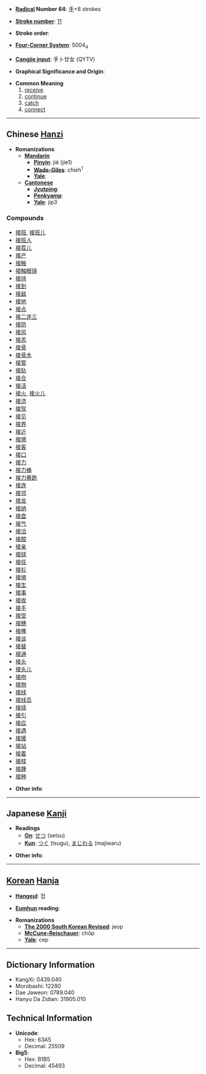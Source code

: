 * '''[[Wiktionary:Chinese radical index| Radical]] Number 64''': [[Wiktionary:Chinese radical index 手|手]]+8 strokes

* '''[[Wiktionary:Chinese total strokes index|Stroke number]]''': [[Wiktionary:Chinese total strokes index 11|11]]

* '''Stroke order''': 

* '''[[Wiktionary:Chinese four corner index|Four-Corner System]]''': 5004<sub>4</sub>

* '''[[Wiktionary:Chinese Cangjie index|Cangjie input]]''': 手卜廿女 (QYTV)

* '''Graphical Significance and Origin''': 

* '''Common Meaning'''
*# [[receive]]
*# [[continue]]
*# [[catch]]
*# [[connect]]


----

== Chinese [[Hanzi]] ==

* '''Romanizations'''
** '''[[Mandarin]]'''
*** '''[[Pinyin]]''': jiē (jie1)
*** '''[[Wade-Giles]]''': chieh<sup>1</sup>
*** '''[[Yale]]''': 
** '''[[Cantonese]]'''
*** '''[[Jyutping]]''':
*** '''[[Penkyamp]]''': 
*** '''[[Yale]]''': jip3

===Compounds===
*[[接班]], [[接班儿]]
*[[接班人]]
*[[接茬儿]]
*[[接产]]
*[[接触]]
*[[接触眼镜]]
*[[接待]]
*[[接到]]
*[[接敌]]
*[[接地]]
*[[接点]]
*[[接二连三]]
*[[接防]]
*[[接风]]
*[[接羔]]
*[[接骨]]
*[[接骨木]]
*[[接管]]
*[[接轨]]
*[[接合]]
*[[接活]]
*[[接火]], [[接火儿]]
*[[接济]]
*[[接驾]]
*[[接见]]
*[[接界]]
*[[接近]]
*[[接境]]
*[[接客]]
*[[接口]]
*[[接力]]
*[[接力棒]]
*[[接力赛跑]]
*[[接连]]
*[[接邻]]
*[[接龙]]
*[[接纳]]
*[[接盘]]
*[[接气]]
*[[接洽]]
*[[接腔]]
*[[接亲]]
*[[接球]]
*[[接任]]
*[[接衫]]
*[[接墒]]
*[[接生]]
*[[接事]]
*[[接收]]
*[[接手]]
*[[接受]]
*[[接穗]]
*[[接榫]]
*[[接谈]]
*[[接替]]
*[[接通]]
*[[接头]]
*[[接头儿]]
*[[接吻]]
*[[接物]]
*[[接线]]
*[[接线员]]
*[[接续]]
*[[接引]]
*[[接应]]
*[[接遇]]
*[[接援]]
*[[接站]]
*[[接着]]
*[[接枝]]
*[[接踵]]
*[[接种]]

* '''Other info''': 

----

== Japanese [[Kanji]] ==

* '''Readings'''
** '''[[On]]''': [[せつ]] (setsu)
** '''[[Kun]]''': [[つぐ]] (tsugu), [[まじわる]] (majiwaru)

* '''Other info''':  

----

== [[Korean]] [[Hanja]] ==

* '''[[Hangeul]]''': 접

* '''[[Eumhun]] reading''': 

* '''Romanizations'''
** '''[[The 2000 South Korean Revised Romanization|The 2000 South Korean Revised]]''': jeop
** '''[[McCune-Reischauer]]''': chŏp
** '''[[Yale]]''': cep

----

== Dictionary Information ==

* KangXi: 0439.040
* Morobashi: 12280
* Dae Jaweon: 0789.040
* Hanyu Da Zidian: 31905.010

== Technical Information ==

* '''Unicode''':
** Hex: 63A5
** Decimal: 25509
* '''Big5''':
** Hex: B1B5
** Decimal: 45493